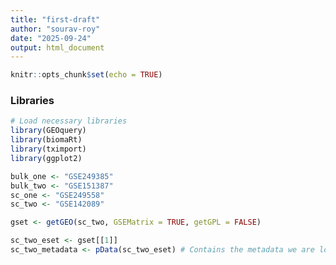 ```yaml
---
title: "first-draft"
author: "sourav-roy"
date: "2025-09-24"
output: html_document
---
```


```r
knitr::opts_chunk$set(echo = TRUE)
```

### Libraries

```r

# Load necessary libraries
library(GEOquery)
library(biomaRt)
library(tximport)
library(ggplot2)
```


```r
bulk_one <- "GSE249385"
bulk_two <- "GSE151387"
sc_one <- "GSE249558"
sc_two <- "GSE142089"

gset <- getGEO(sc_two, GSEMatrix = TRUE, getGPL = FALSE)
```


```r
sc_two_eset <- gset[[1]]
sc_two_metadata <- pData(sc_two_eset) # Contains the metadata we are looking for to identify the EpCam cells
```

